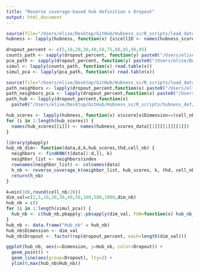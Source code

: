 ```yaml
---
title: "Reverse coverage-based hub definition x Dropout"
output: html_document
---
```


```r
source(file="/Users/elise/Desktop/GitHub/Hubness_sc/R_scripts/load_data/hubness_load_write_data_simul.R")
hubness <- lapply(hubness, function(x) {x$cellID <- names(hubness_scores_data[[1]][[1]][[1]]); return(x)})

dropout_percent <- c(5,10,20,30,40,50,75,80,85,90,95)
counts_path <- sapply(dropout_percent, function(y) paste0("/Users/elise/Desktop/GitHub/Hubness_sc/bulkRNAseq/simul",y,".csv"))
pca_path <- sapply(dropout_percent, function(y) paste0("/Users/elise/Desktop/GitHub/Hubness_sc/bulkRNAseq/simul_pca_readyforhubness",y,".csv"))
simul <- lapply(counts_path, function(x) read.table(x))
simul_pca <- lapply(pca_path, function(x) read.table(x))

source(file="/Users/elise/Desktop/GitHub/Hubness_sc/R_scripts/load_data/load_functions.R")
path_neighbors <- lapply(dropout_percent,function(x) paste0("/Users/elise/Desktop/GitHub/Hubness_sc/R_scripts/hub_network/neighbors_simul",x,".rds"))
path_neighbors_pca <- lapply(dropout_percent,function(x) paste0("/Users/elise/Desktop/GitHub/Hubness_sc/R_scripts/hub_network/neighbors_pca_simul",x,".rds"))
path_hub <- lapply(dropout_percent,function(x)
  paste0("/Users/elise/Desktop/GitHub/Hubness_sc/R_scripts/hubness_def/rev_cov/hubs_simul",x,".rds"))
```

```r
hub_scores <- lapply(hubness, function(x) x$score[x$Dimension==(cell_nb-1) & x$p==2 & x$k==50])
for (i in 1:length(hub_scores)) {
  names(hub_scores[[i]]) <- names(hubness_scores_data[[1]][[1]][[1]])
}
```

```r
library(pbapply)
hub_nb_dim<- function(data,d,k,hub_scores,thd,cell_nb) {
  neighbors <- findKNN(t(data[1:d,]), k)
  neighbor_list <- neighbors$index
  rownames(neighbor_list) <- colnames(data)
  h_nb <- reverse_coverage_k(neighbor_list, hub_scores, k, thd, cell_nb)
  return(h_nb)
}
```

```r
k=min(100,round(cell_nb/20))
dim_val=c(2,5,10,20,30,40,50,100,500,1000,dim_nb)
hub_nb = c()
for (i in 1:length(simul_pca)) {
  hub_nb <- c(hub_nb,pbapply::pbsapply(dim_val, FUN=function(x) hub_nb_dim(simul_pca[[i]],x,k,hub_scores[[i]],1,cell_nb)))
}
hub_nb <- data.frame("Hub_nb" = hub_nb)
hub_nb$Dimension <- dim_val
hub_nb$Dropout <- factor(rep(dropout_percent, each=length(dim_val)))
```

```r
ggplot(hub_nb, aes(x=Dimension, y=Hub_nb, color=Dropout)) +
  geom_point() +
  geom_line(aes(group=Dropout), lty=2) +
  ylim(0,max(hub_nb$Hub_nb))
```
